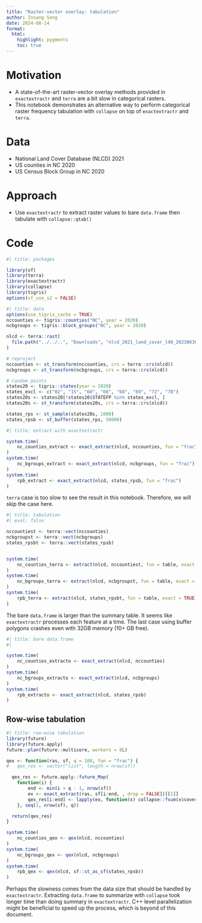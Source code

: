```yaml
---
title: "Raster-vector overlay: tabulation"
author: Insang Song
date: 2024-08-14
format:
  html:
    highlight: pygments
    toc: true
---
```



# Motivation
- A state-of-the-art raster-vector overlay methods provided in `exactextractr` and `terra` are a bit slow in categorical rasters.
- This notebook demonstrates an alternative way to perform categorical raster frequency tabulation with `collapse` on top of `exactextractr` and `terra`.


# Data
- National Land Cover Database (NLCD) 2021
- US counties in NC 2020
- US Census Block Group in NC 2020


# Approach
- Use `exactextractr` to extract raster values to bare `data.frame` then tabulate with `collapse::qtab()`


# Code

```r
#| title: packages

library(sf)
library(terra)
library(exactextractr)
library(collapse)
library(tigris)
options(sf_use_s2 = FALSE)

```


```r
#| title: data
options(use_tigris_cache = TRUE)
nccounties <- tigris::counties("NC", year = 2020)
ncbgroups <- tigris::block_groups("NC", year = 2020)

nlcd <- terra::rast(
  file.path("../../..", "Downloads", "nlcd_2021_land_cover_l48_20230630", "nlcd_2021_land_cover_l48_20230630.img")
)

# reproject
nccounties <- st_transform(nccounties, crs = terra::crs(nlcd))
ncbgroups <- st_transform(ncbgroups, crs = terra::crs(nlcd))

# random points
states20 <- tigris::states(year = 2020)
states_excl <- c("02", "15", "60", "66", "68", "69", "72", "78")
states20s <- states20[!states20$STATEFP %in% states_excl, ]
states20s <- st_transform(states20s, crs = terra::crs(nlcd))

states_rps <- st_sample(states20s, 1000)
states_rpsb <- st_buffer(states_rps, 50000)

```


```r
#| title: extract with exactextractr

system.time(
    nc_counties_extract <- exact_extract(nlcd, nccounties, fun = "frac")
)
system.time(
    nc_bgroups_extract <- exact_extract(nlcd, ncbgroups, fun = "frac")
)
system.time(
    rpb_extract <- exact_extract(nlcd, states_rpsb, fun = "frac")
)
```


`terra` case is too slow to see the result in this notebook. Therefore, we will skip the case here.

```r
#| title: tabulation
#| eval: false

nccountiest <- terra::vect(nccounties)
ncbgroupst <- terra::vect(ncbgroups)
states_rpsbt <- terra::vect(states_rpsb)


system.time(
    nc_counties_terra <- extract(nlcd, nccountiest, fun = table, exact = TRUE)
)
system.time(
    nc_bgroups_terra <- extract(nlcd, ncbgroupst, fun = table, exact = TRUE)
)
system.time(
    rpb_terra <- extract(nlcd, states_rpsbt, fun = table, exact = TRUE)
)

```

The bare `data.frame` is larger than the summary table. It seems like `exactextractr` processes each feature at a time. The last case using buffer polygons crashes even with 32GB memory (10+ GB free).

```r
#| title: bare data.frame
#| 

system.time(
    nc_counties_extracto <- exact_extract(nlcd, nccounties)
)
system.time(
    nc_bgroups_extracto <- exact_extract(nlcd, ncbgroups)
)
system.time(
    rpb_extracto <- exact_extract(nlcd, states_rpsb)
)

```


## Row-wise tabulation

```r
#| title: row-wise tabulation
library(future)
library(future.apply)
future::plan(future::multicore, workers = 8L)

qex <- function(ras, sf, q = 100, fun = "frac") {
#   qex_res <- vector("list", length = nrow(sf))

  qex_res <- future.apply::future_Map(
    function(i) {
        end <- min(i + q - 1, nrow(sf))
        ex <- exact_extract(ras, sf[i:end, , drop = FALSE])[[1]]
        qex_res[i:end] <- lapply(ex, function(x) collapse::fsum(x$coverage_fraction, x$value))
    }, seq(1, nrow(sf), q))

  return(qex_res)
}

system.time(
    nc_counties_qex <- qex(nlcd, nccounties)
)
system.time(
    nc_bgroups_qex <- qex(nlcd, ncbgroups)
)
system.time(
    rpb_qex <- qex(nlcd, sf::st_as_sf(states_rpsb))
)

``` 


Perhaps the slowness comes from the data size that should be handled by `exactextractr`. Extracting `data.frame` to summarize with `collapse` took longer time than doing summary in `exactextractr`. C++ level parallelization might be beneficial to speed up the process, which is beyond of this document.